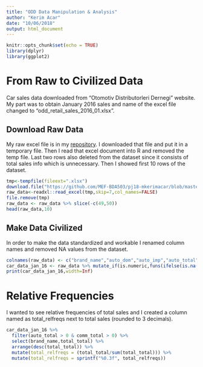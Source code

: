 ```yaml
---
title: "ODD Data Manipulation & Analysis"
author: "Kerim Acar"
date: "10/06/2018"
output: html_document
---
```


```r
knitr::opts_chunk$set(echo = TRUE)
library(dplyr)
library(ggplot2)
```

# From Raw to Civilized Data

Car sales data downloaded from "Otomotiv Distributorleri Dernegi" website. My part was to obtain January 2016 sales and name of the excel file changed to "odd_retail_sales_2016_01.xlsx".

## Download Raw Data

My raw excel file is in my [repository](pj18-mkerimacar/odd_retail_sales_2016_01.xlsx).
I downloaded that file and put it in a temporary file. Then I read that excel document into R and removed the temp file.
Last two rows also deleted from the dataset since it consists of total sales info which is unnecessary. Then I showed first 10 rows of the dataset.


```r
tmp<-tempfile(fileext=".xlsx")
download.file("https://github.com/MEF-BDA503/pj18-mkerimacar/blob/master/odd_retail_sales_2016_01.xlsx?raw=true",destfile=tmp)
raw_data<-readxl::read_excel(tmp,skip=7,col_names=FALSE)
file.remove(tmp)
raw_data <- raw_data %>% slice(-c(49,50))
head(raw_data,10)
```

## Make Data Civilized

In order to make the data standardized and workable I renamed column names and removed NA values from the dataset.

```r
colnames(raw_data) <- c("brand_name","auto_dom","auto_imp","auto_total","comm_dom","comm_imp","comm_total","total_dom","total_imp","total_total")
car_data_jan_16 <- raw_data %>% mutate_if(is.numeric,funs(ifelse(is.na(.),0,.))) %>% mutate(year=2016,month=1)
print(car_data_jan_16,width=Inf)
```


# Relative Frequencies

I wanted to see relative frequencies of total sales and I created a column named as total_relfreqs next to total sales (rounded to 3 decimals).

```r
car_data_jan_16 %>% 
  filter(auto_total > 0 & comm_total > 0) %>%
  select(brand_name,total_total) %>%
  arrange(desc(total_total)) %>%
  mutate(total_relfreqs = (total_total/sum(total_total))) %>%
  mutate(total_relfreqs = sprintf("%0.3f", total_relfreqs))
```


